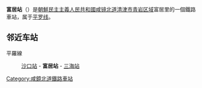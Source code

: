{{unreferenced|time=2015-02-05T15:01:03+00:00}}
{{朝鮮半島車站資訊
|公司色 = blue
|文字色 = 
|站名 = 富居站
|圖片 = 
|pxl = 
|圖片說明 =
|前一站 = [[沙口站_(咸镜北道)|沙口]]
|前一站距離 = 3.9
|後一站距離 = 9.6
|後一站 = [[三海站|三海]]
|所屬路線 = [[平罗线|平罗线]]
|距離 = 757.7
|起點站 = [[平壤站|平壤]]
|諺文 = 부거역
|朝鮮漢字 = 富居驛
|文觀部式 = Bugeo-yeok
|馬-賴式 = Pugŏ-yŏk
|副站名 = 
|車站編號 = 
|停站路線數 = 
|所屬公司 = [[朝鮮民主主義人民共和國鐵道省|朝鮮民主主義人民共和國鐵道省]]
|所在地 =[[咸镜北道|咸镜北道]][[清津市|清津市]][[青岩区域|青岩区域]]富居里
|車站構造 = 地面车站
|月台配置 = 
|啟用年月日 =
|廢站年月日 = 
|上下車人次 = 
|統計年度 = 
|轉車 = 
|備註 = 
|全寬備註 = 
}}

'''富居站'''（{{lang-ko|부거역}}）是[[朝鮮民主主義人民共和國|朝鮮民主主義人民共和國]][[咸镜北道|咸镜北道]][[清津市|清津市]][[青岩区域|青岩区域]]富居里的一個鐵路車站，属于[[平罗线|平罗线]]。

==邻近车站==
平羅線
:[[沙口站_(咸镜北道)|沙口站]] - '''富居站''' - [[三海站|三海站]]

{{朝鲜铁路小作品}}

{{平羅線}}

[[Category:咸鏡北道鐵路車站|Category:咸鏡北道鐵路車站]]